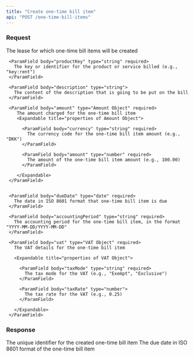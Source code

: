 ```yaml
---
title: "Create one-time bill item"
api: "POST /one-time-bill-items"
---
```


### Request

<ParamField body="leaseId" type="string" required>
  The lease for which one-time bill items will be created
</ParamField>

<ParamField body="oneTimeBillItem" type="One-time Bill Item" required>

  <Expandable title="properties of Billing Cycle Object">

     <ParamField body="productKey" type="string" required>
       The key or identifier for the product or service billed (e.g., "key:rent")
     </ParamField>

     <ParamField body="description" type="string">
       The content of the description that is going to be put on the bill
     </ParamField>

     <ParamField body="amount" type="Amount Object" required>
        The amount charged for the one-time bill item
        <Expandable title="properties of Amount Object">

          <ParamField body="currency" type="string" required>
            The currency code for the one-time bill item amount (e.g., "DKK")
          </ParamField>

          <ParamField body="amount" type="number" required>
            The amount of the one-time bill item amount (e.g., 100.00)
          </ParamField>

        </Expandable>
     </ParamField>


     <ParamField body="dueDate" type="date" required>
       The date in ISO 8601 format that one-time bill item is due
     </ParamField>

     <ParamField body="accountingPeriod" type="string" required>
       The accounting period for the one-time bill item, in the format "YYYY-MM-DD/YYYY-MM-DD"
     </ParamField>

     <ParamField body="vat" type="VAT Object" required>
       The VAT details for the one-time bill item

       <Expandable title="properties of VAT Object">

         <ParamField body="taxMode" type="string" required>
           The tax mode for the VAT (e.g., "Exempt", "Exclusive")
         </ParamField>

         <ParamField body="taxRate" type="number">
           The tax rate for the VAT (e.g., 0.25)
         </ParamField>

       </Expandable>
     </ParamField>

  </Expandable>
</ParamField>

### Response

<ResponseField name="oneTimeBillItemId" type="string">
  The unique identifier for the created one-time bill item
</ResponseField>

<ResponseField name="dueDate" type="date">
  The due date in ISO 8601 format of the one-time bill item
</ResponseField>